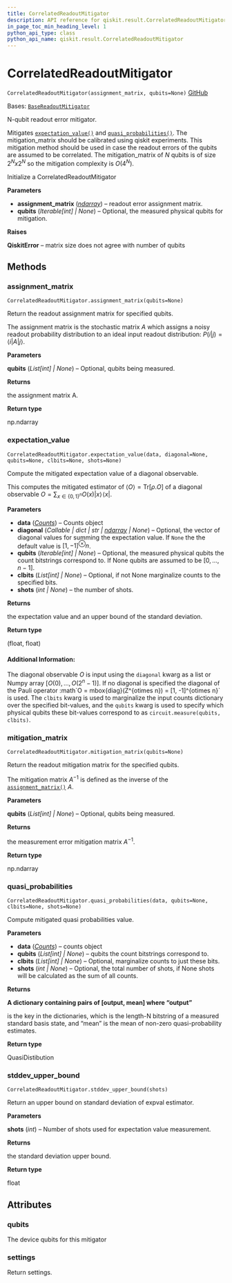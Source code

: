 ```yaml
---
title: CorrelatedReadoutMitigator
description: API reference for qiskit.result.CorrelatedReadoutMitigator
in_page_toc_min_heading_level: 1
python_api_type: class
python_api_name: qiskit.result.CorrelatedReadoutMitigator
---
```


# CorrelatedReadoutMitigator

<span id="qiskit.result.CorrelatedReadoutMitigator" />

`CorrelatedReadoutMitigator(assignment_matrix, qubits=None)` [GitHub](https://github.com/qiskit/qiskit/tree/stable/0.24/qiskit/result/mitigation/correlated_readout_mitigator.py "view source code")

Bases: [`BaseReadoutMitigator`](qiskit.result.BaseReadoutMitigator "qiskit.result.mitigation.base_readout_mitigator.BaseReadoutMitigator")

N-qubit readout error mitigator.

Mitigates [`expectation_value()`](qiskit.result.CorrelatedReadoutMitigator#expectation_value "qiskit.result.CorrelatedReadoutMitigator.expectation_value") and [`quasi_probabilities()`](qiskit.result.CorrelatedReadoutMitigator#quasi_probabilities "qiskit.result.CorrelatedReadoutMitigator.quasi_probabilities"). The mitigation\_matrix should be calibrated using qiskit experiments. This mitigation method should be used in case the readout errors of the qubits are assumed to be correlated. The mitigation\_matrix of *N* qubits is of size $2^N x 2^N$ so the mitigation complexity is $O(4^N)$.

Initialize a CorrelatedReadoutMitigator

**Parameters**

*   **assignment\_matrix** ([*ndarray*](https://numpy.org/doc/stable/reference/generated/numpy.ndarray.html#numpy.ndarray "(in NumPy v1.25)")) – readout error assignment matrix.
*   **qubits** (*Iterable\[int] | None*) – Optional, the measured physical qubits for mitigation.

**Raises**

**QiskitError** – matrix size does not agree with number of qubits

## Methods

<span id="qiskit-result-correlatedreadoutmitigator-assignment-matrix" />

### assignment\_matrix

<span id="qiskit.result.CorrelatedReadoutMitigator.assignment_matrix" />

`CorrelatedReadoutMitigator.assignment_matrix(qubits=None)`

Return the readout assignment matrix for specified qubits.

The assignment matrix is the stochastic matrix $A$ which assigns a noisy readout probability distribution to an ideal input readout distribution: $P(i|j) = \langle i | A | j \rangle$.

**Parameters**

**qubits** (*List\[int] | None*) – Optional, qubits being measured.

**Returns**

the assignment matrix A.

**Return type**

np.ndarray

<span id="qiskit-result-correlatedreadoutmitigator-expectation-value" />

### expectation\_value

<span id="qiskit.result.CorrelatedReadoutMitigator.expectation_value" />

`CorrelatedReadoutMitigator.expectation_value(data, diagonal=None, qubits=None, clbits=None, shots=None)`

Compute the mitigated expectation value of a diagonal observable.

This computes the mitigated estimator of $\langle O \rangle = \mbox{Tr}[\rho. O]$ of a diagonal observable $O = \sum_{x\in\{0, 1\}^n} O(x)|x\rangle\!\langle x|$.

**Parameters**

*   **data** ([*Counts*](qiskit.result.Counts "qiskit.result.counts.Counts")) – Counts object
*   **diagonal** (*Callable | dict | str |* [*ndarray*](https://numpy.org/doc/stable/reference/generated/numpy.ndarray.html#numpy.ndarray "(in NumPy v1.25)") *| None*) – Optional, the vector of diagonal values for summing the expectation value. If `None` the the default value is $[1, -1]^\otimes n$.
*   **qubits** (*Iterable\[int] | None*) – Optional, the measured physical qubits the count bitstrings correspond to. If None qubits are assumed to be $[0, ..., n-1]$.
*   **clbits** (*List\[int] | None*) – Optional, if not None marginalize counts to the specified bits.
*   **shots** (*int | None*) – the number of shots.

**Returns**

the expectation value and an upper bound of the standard deviation.

**Return type**

(float, float)

#### Additional Information:

The diagonal observable $O$ is input using the `diagonal` kwarg as a list or Numpy array $[O(0), ..., O(2^n -1)]$. If no diagonal is specified the diagonal of the Pauli operator :math\`O = mbox\{diag}(Z^\{otimes n}) = \[1, -1]^\{otimes n}\` is used. The `clbits` kwarg is used to marginalize the input counts dictionary over the specified bit-values, and the `qubits` kwarg is used to specify which physical qubits these bit-values correspond to as `circuit.measure(qubits, clbits)`.

<span id="qiskit-result-correlatedreadoutmitigator-mitigation-matrix" />

### mitigation\_matrix

<span id="qiskit.result.CorrelatedReadoutMitigator.mitigation_matrix" />

`CorrelatedReadoutMitigator.mitigation_matrix(qubits=None)`

Return the readout mitigation matrix for the specified qubits.

The mitigation matrix $A^{-1}$ is defined as the inverse of the [`assignment_matrix()`](qiskit.result.CorrelatedReadoutMitigator#assignment_matrix "qiskit.result.CorrelatedReadoutMitigator.assignment_matrix") $A$.

**Parameters**

**qubits** (*List\[int] | None*) – Optional, qubits being measured.

**Returns**

the measurement error mitigation matrix $A^{-1}$.

**Return type**

np.ndarray

<span id="qiskit-result-correlatedreadoutmitigator-quasi-probabilities" />

### quasi\_probabilities

<span id="qiskit.result.CorrelatedReadoutMitigator.quasi_probabilities" />

`CorrelatedReadoutMitigator.quasi_probabilities(data, qubits=None, clbits=None, shots=None)`

Compute mitigated quasi probabilities value.

**Parameters**

*   **data** ([*Counts*](qiskit.result.Counts "qiskit.result.counts.Counts")) – counts object
*   **qubits** (*List\[int] | None*) – qubits the count bitstrings correspond to.
*   **clbits** (*List\[int] | None*) – Optional, marginalize counts to just these bits.
*   **shots** (*int | None*) – Optional, the total number of shots, if None shots will be calculated as the sum of all counts.

**Returns**

**A dictionary containing pairs of \[output, mean] where “output”**

is the key in the dictionaries, which is the length-N bitstring of a measured standard basis state, and “mean” is the mean of non-zero quasi-probability estimates.

**Return type**

QuasiDistibution

<span id="qiskit-result-correlatedreadoutmitigator-stddev-upper-bound" />

### stddev\_upper\_bound

<span id="qiskit.result.CorrelatedReadoutMitigator.stddev_upper_bound" />

`CorrelatedReadoutMitigator.stddev_upper_bound(shots)`

Return an upper bound on standard deviation of expval estimator.

**Parameters**

**shots** (*int*) – Number of shots used for expectation value measurement.

**Returns**

the standard deviation upper bound.

**Return type**

float

## Attributes

<span id="qiskit.result.CorrelatedReadoutMitigator.qubits" />

### qubits

The device qubits for this mitigator

<span id="qiskit.result.CorrelatedReadoutMitigator.settings" />

### settings

Return settings.

